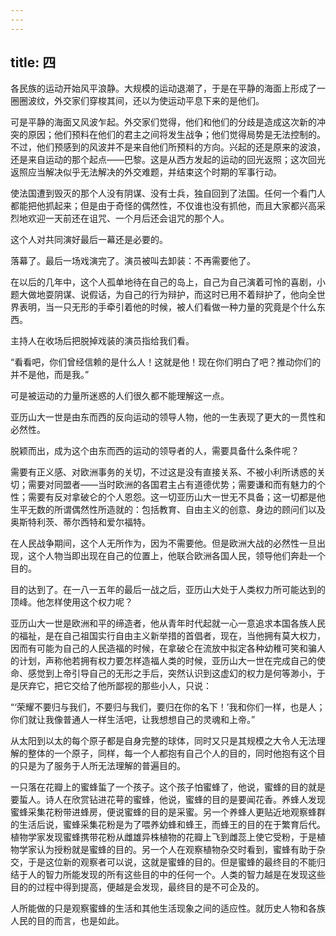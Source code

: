 ```yaml
---
---
---
```

title: 四
---



各民族的运动开始风平浪静。大规模的运动退潮了，于是在平静的海面上形成了一圈圈波纹，外交家们穿梭其间，还以为使运动平息下来的是他们。

可是平静的海面又风波乍起。外交家们觉得，他们和他们的分歧是造成这次新的冲突的原因；他们预料在他们的君主之间将发生战争；他们觉得局势是无法控制的。不过，他们预感到的风波并不是来自他们所预料的方向。兴起的还是原来的波浪，还是来自运动的那个起点——巴黎。这是从西方发起的运动的回光返照；这次回光返照应当解决似乎无法解决的外交难题，并结束这个时期的军事行动。

使法国遭到毁灭的那个人没有阴谋、没有士兵，独自回到了法国。任何一个看门人都能把他抓起来；但是由于奇怪的偶然性，不仅谁也没有抓他，而且大家都兴高采烈地欢迎一天前还在诅咒、一个月后还会诅咒的那个人。

这个人对共同演好最后一幕还是必要的。

落幕了。最后一场戏演完了。演员被叫去卸装：不再需要他了。

在以后的几年中，这个人孤单地待在自己的岛上，自己为自己演着可怜的喜剧，小题大做地耍阴谋、说假话，为自己的行为辩护，而这时已用不着辩护了，他向全世界表明，当一只无形的手牵引着他的时候，被人们看做一种力量的究竟是个什么东西。

主持人在收场后把脱掉戏装的演员指给我们看。

“看看吧，你们曾经信赖的是什么人！这就是他！现在你们明白了吧？推动你们的并不是他，而是我。”

可是被运动的力量所迷惑的人们很久都不能理解这一点。

亚历山大一世是由东而西的反向运动的领导人物，他的一生表现了更大的一贯性和必然性。

脱颖而出，成为这个由东而西的运动的领导者的人，需要具备什么条件呢？

需要有正义感、对欧洲事务的关切，不过这是没有直接关系、不被小利所诱惑的关切；需要对同盟者——当时欧洲的各国君主占有道德优势；需要谦和而有魅力的个性；需要有反对拿破仑的个人恩怨。这一切亚历山大一世无不具备；这一切都是他生平无数的所谓偶然性所造就的：包括教育、自由主义的创意、身边的顾问们以及奥斯特利茨、蒂尔西特和爱尔福特。

在人民战争期间，这个人无所作为，因为不需要他。但是欧洲大战的必然性一旦出现，这个人物当即出现在自己的位置上，他联合欧洲各国人民，领导他们奔赴一个目的。

目的达到了。在一八一五年的最后一战之后，亚历山大处于人类权力所可能达到的顶峰。他怎样使用这个权力呢？

亚历山大一世是欧洲和平的缔造者，他从青年时代起就一心一意追求本国各族人民的福祉，是在自己祖国实行自由主义新举措的首倡者，现在，当他拥有莫大权力，因而有可能为自己的人民造福的时候，在拿破仑在流放中拟定各种幼稚可笑和骗人的计划，声称他若拥有权力要怎样造福人类的时候，亚历山大一世在完成自己的使命、感觉到上帝引导自己的无形之手后，突然认识到这虚幻的权力是何等渺小，于是厌弃它，把它交给了他所鄙视的那些小人，只说：

“‘荣耀不要归与我们，不要归与我们，要归在你的名下！’我和你们一样，也是人；你们就让我像普通人一样生活吧，让我想想自己的灵魂和上帝。”

从太阳到以太的每个原子都是自身完整的球体，同时又只是其规模之大令人无法理解的整体的一个原子，同样，每一个人都抱有自己个人的目的，同时他抱有这个目的只是为了服务于人所无法理解的普遍目的。

一只落在花瓣上的蜜蜂蜇了一个孩子。这个孩子怕蜜蜂了，他说，蜜蜂的目的就是要蜇人。诗人在欣赏钻进花萼的蜜蜂，他说，蜜蜂的目的是要闻花香。养蜂人发现蜜蜂采集花粉带进蜂房，便说蜜蜂的目的是采蜜。另一个养蜂人更贴近地观察蜂群的生活后说，蜜蜂采集花粉是为了喂养幼蜂和蜂王，而蜂王的目的在于繁育后代。植物学家发现蜜蜂携带花粉从雌雄异株植物的花瓣上飞到雌蕊上使它受粉，于是植物学家认为授粉就是蜜蜂的目的。另一个人在观察植物杂交时看到，蜜蜂有助于杂交，于是这位新的观察者可以说，这就是蜜蜂的目的。但是蜜蜂的最终目的不能归结于人的智力所能发现的所有这些目的中的任何一个。人类的智力越是在发现这些目的的过程中得到提高，便越是会发现，最终目的是不可企及的。

人所能做的只是观察蜜蜂的生活和其他生活现象之间的适应性。就历史人物和各族人民的目的而言，也是如此。